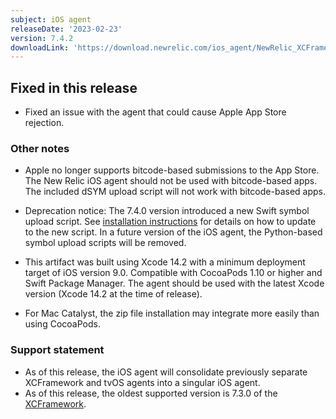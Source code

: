 ```yaml
---
subject: iOS agent
releaseDate: '2023-02-23'
version: 7.4.2
downloadLink: 'https://download.newrelic.com/ios_agent/NewRelic_XCFramework_Agent_7.4.2.zip'
---
```


## Fixed in this release

* Fixed an issue with the agent that could cause Apple App Store rejection.

### Other notes
* Apple no longer supports bitcode-based submissions to the App Store. The New Relic iOS agent should not be used with bitcode-based apps. The included dSYM upload script will not work with bitcode-based apps.

* Deprecation notice: The 7.4.0 version introduced a new Swift symbol upload script. See [installation instructions](/docs/mobile-monitoring/new-relic-mobile-ios/installation/spm-installation#configure-using-swift-package-manager) for details on how to update to the new script. In a future version of the iOS agent, the Python-based symbol upload scripts will be removed.
* This artifact was built using Xcode 14.2 with a minimum deployment target of iOS version 9.0. Compatible with CocoaPods 1.10 or higher and Swift Package Manager. The agent should be used with the latest Xcode version (Xcode 14.2 at the time of release).
* For Mac Catalyst, the zip file installation may integrate more easily than using CocoaPods.

### Support statement

* As of this release, the iOS agent will consolidate previously separate XCFramework and tvOS agents into a singular iOS agent. 
* As of this release, the oldest supported version is 7.3.0 of the [XCFramework](/docs/release-notes/mobile-release-notes/xcframework-release-notes/xcframework-agent-730).

